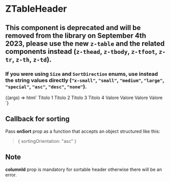 
<Meta
  title="ZTableHeader"
  component="z-table-header"
/>

# ZTableHeader

## This component is deprecated and will be removed from the library on September 4th 2023, please use the new `z-table` and the related components instead (`z-thead`, `z-tbody`, `z-tfoot`, `z-tr`, `z-th`, `z-td`).

### If you were using `Size` and `SortDirection` enums, use instead the string values directly (`"x-small"`, `"small"`, `"medium"`, `"large"`, `"special"`, `"asc"`, `"desc"`, `"none"`).

<Canvas>
  <Story
    name="ZTableHeader"
    argTypes={{
      padding: {
        control: {type: "select"},
        options: ["x-small", "small", "medium", "large", "special"],
      },
    }}
    args={{
      sortable: false,
      showButton: false,
      padding: "medium",
    }}
  >
    {(args) => html`
      <z-table bordered="true">
        <z-table-head>
          <z-table-row>
            <z-table-header
              column-id="col-1"
              sortable="${args.sortable}"
              show-button="${args.showButton}"
              padding="${args.padding}"
            >
              <span>Titolo 1</span>
            </z-table-header>
            <z-table-header
              column-id="col-2"
              sortable="false"
              show-button="${args.showButton}"
              padding="${args.padding}"
            >
              <span>Titolo 2</span>
            </z-table-header>
            <z-table-header
              column-id="col-3"
              sortable="${args.sortable}"
              show-button="${args.showButton}"
              padding="${args.padding}"
            >
              <span>Titolo 3</span>
            </z-table-header>
            <z-table-header
              column-id="col-4"
              sortable="${args.sortable}"
              show-button="${args.showButton}"
              padding="${args.padding}"
            >
              <span>Titolo 4</span>
            </z-table-header>
          </z-table-row>
        </z-table-head>
        <z-table-body>
          <z-table-row>
            <z-table-cell>Valore</z-table-cell>
            <z-table-cell>Valore</z-table-cell>
            <z-table-cell>Valore</z-table-cell>
            <z-table-cell>Valore</z-table-cell>
          </z-table-row>
        </z-table-body>
      </z-table>
    `}
  </Story>
</Canvas>

## Callback for sorting

Pass **onSort** prop as a function that accepts an object structured like this:

> { sortingOrientation: "asc" }

## Note

**columnId** prop is mandatory for sortable header otherwise there will be an error.

<ArgsTable of="z-table-header" />
